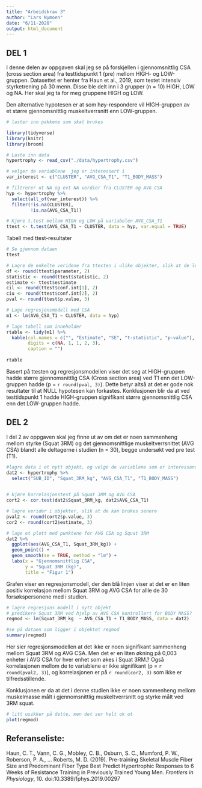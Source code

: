 ```yaml
---
title: "Arbeidskrav 3"
author: "Lars Nymoen"
date: "6/11-2020"
output: html_document
---
```


## DEL 1

I denne delen av oppgaven skal jeg se på forskjellen i gjennomsnittlig CSA (cross section area) fra testtidspunkt 1 (pre) mellom HIGH- og LOW-gruppen.
Datasettet er henter fra Haun et al., 2019, som testet intensiv styrketrening på 30 menn.
Disse ble delt inn i 3 grupper (n = 10) HIGH, LOW og NA.
Her skal jeg ta for meg gruppene HIGH og LOW.

Den alternative hypotesen er at som høy-respondere vil HIGH-gruppen av et større gjennomsnittlig muskeltverrsnitt enn LOW-gruppen.

```r

# laster inn pakkene som skal brukes

library(tidyverse)
library(knitr)
library(broom)

# Laste inn data
hypertrophy <- read_csv("./data/hypertrophy.csv")
```


```r

# velger de variablene  jeg er interessert i 
var_interest <- c("CLUSTER", "AVG_CSA_T1", "T1_BODY_MASS")

# filtrerer ut NA og evt NA verdier fra CLUSTER og AVG CSA
hyp <- hypertrophy %>%
  select(all_of(var_interest)) %>%
  filter(!is.na(CLUSTER),
         !is.na(AVG_CSA_T1))
```


```r

# Kjøre t.test mellom HIGH og LOW på variabelen AVG_CSA_T1
ttest <- t.test(AVG_CSA_T1 ~ CLUSTER, data = hyp, var.equal = TRUE)
```

Tabell med ttest-resultater
```r

# Se gjennom dataen
ttest
```


```r

# Lagre de enkelte veridene fra ttesten i ulike objekter, slik at de lett kan brukes senere
df <- round(ttest$parameter, 2)
statistic <- round(ttest$statistic, 2)
estimate <- ttest$estimate
cil <- round(ttest$conf.int[1], 2)
ciu <- round(ttest$conf.int[2], 2)
pval <- round(ttest$p.value, 3)
```


```r

# Lage regresjonsmodell med CSA 
m1 <- lm(AVG_CSA_T1 ~ CLUSTER, data = hyp)

# lage tabell som inneholder 
rtable <- tidy(m1) %>%
  kable(col.names = c("", "Estimate", "SE", "t-statistic", "p-value"), 
        digits = c(NA, 1, 1, 2, 3),  
        caption = "") 
  
rtable

```

Basert på ttesten og regresjonsmodellen viser det seg at HIGH-gruppen hadde større gjennomsnittlig CSA (Cross section area) ved T1 enn det LOW-gruppen hadde (p =  `r round(pval, 3)`). Dette betyr altså at det er gode nok resultater til at NULL hypotesen kan forkastes. Konklusjonen blir da at ved testtidspunkt 1 hadde HIGH-gruppen signifikant større gjennomsnittlig CSA enn det LOW-gruppen hadde. 




## DEL 2

I del 2 av oppgaven skal jeg finne ut av om det er noen sammenheng mellom styrke (Squat 3RM) og det gjennomsnittlige muskeltverrsnittet (AVG CSA) blandt alle deltagerne i studien (n = 30), begge undersøkt ved pre test (T1).

```r

#lagre data i et nytt objekt, og velge de variablene som er interessante
dat2 <- hypertrophy %>%
  select("SUB_ID", "Squat_3RM_kg", "AVG_CSA_T1", "T1_BODY_MASS") 
   
```


```r

# kjøre korrelasjonstest på Squat 3RM og AVG CSA
cort2 <- cor.test(dat2$Squat_3RM_kg, dat2$AVG_CSA_T1)

# lagre verider i objekter, slik at de kan brukes senere
pval2 <- round(cort2$p.value, 3)
cor2 <- round(cort2$estimate, 3)
```


```r
# lage et plott med punktene for AVG CSA og Squat 3RM
dat2 %>%
  ggplot(aes(AVG_CSA_T1, Squat_3RM_kg)) + 
  geom_point() + 
  geom_smooth(se = TRUE, method = "lm") +
  labs(x = "Gjennomsnittlig CSA",
       y = "Squat 3RM (kg)",
       title = "Figur 1")
```

Grafen viser en regresjonsmodell, der den blå linjen viser at det er en liten positiv korrelasjon mellom Squat 3RM og AVG CSA for allle de 30 forsøkspersonene med i studien.  

```r

# lagre regresjons modell i nytt objekt
# predikere Squat 3RM ved hjelp av AVG CSA kontrollert for BODY MASS?
regmod <- lm(Squat_3RM_kg  ~ AVG_CSA_T1 + T1_BODY_MASS, data = dat2)
```


```r

#se på dataen som ligger i objektet regmod
summary(regmod)
```

Her sier regresjonsmodellen at det ikke er noen signifikant sammenheng mellom Squat 3RM og AVG CSA. Men det er en liten økning på 0,003 enheter i AVG CSA for hver enhet som økes i Squat 3RM.? Også korrelasjonen mellom de to variablene er ikke signifikant (p = `r round(pval2, 3)`), og korrelasjonen er på  `r round(cor2, 3)` som ikke er tilfredsstillende.

Konklusjonen er da at det i denne studien ikke er noen sammenheng mellom muskelmasse målt i gjennomsnittlig muskeltverrsnitt og styrke målt ved 3RM squat. 

```r

# litt usikker på dette, men det ser helt ok ut  
plot(regmod)
```

## Referanseliste: 

Haun, C. T., Vann, C. G., Mobley, C. B., Osburn, S. C., Mumford, P. W., Roberson, P. A., … Roberts, M. D. (2019). Pre-training Skeletal Muscle Fiber Size and Predominant Fiber Type Best Predict Hypertrophic Responses to 6 Weeks of Resistance Training in Previously Trained Young Men. *Frontiers in Physiology*, 10. doi:10.3389/fphys.2019.00297








